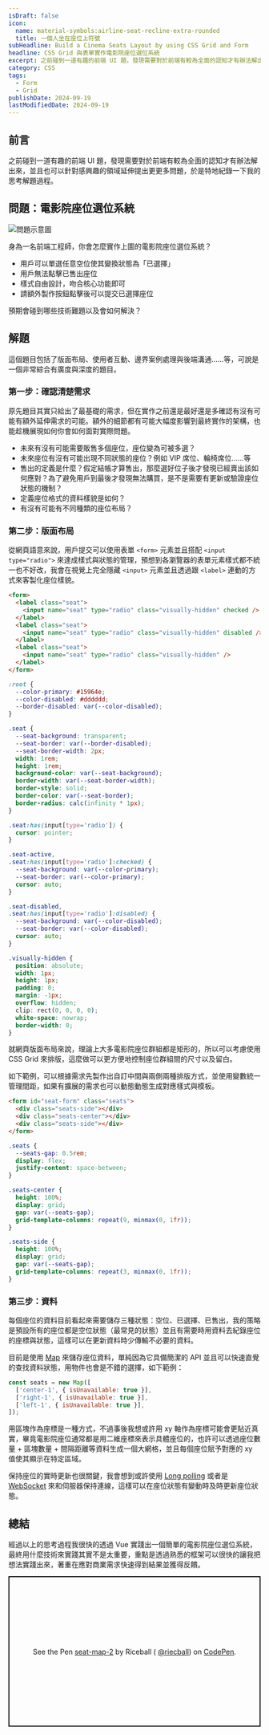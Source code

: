 ```yaml
---
isDraft: false
icon:
  name: material-symbols:airline-seat-recline-extra-rounded
  title: 一個人坐在座位上符號
subHeadline: Build a Cinema Seats Layout by using CSS Grid and Form
headline: CSS Grid 與表單實作電影院座位選位系統
excerpt: 之前碰到一道有趣的前端 UI 題，發現需要對於前端有較為全面的認知才有辦法解出來，並且也可以針對感興趣的領域延伸提出更更多問題，於是特地紀錄一下我的思考解題過程。身為一名前端工程師，你會怎麼實作上圖的電影院座位選位系統？
category: CSS
tags:
  - Form
  - Grid
publishDate: 2024-09-19
lastModifiedDate: 2024-09-19
---
```


## 前言

之前碰到一道有趣的前端 UI 題，發現需要對於前端有較為全面的認知才有辦法解出來，並且也可以針對感興趣的領域延伸提出更更多問題，於是特地紀錄一下我的思考解題過程。

## 問題：電影院座位選位系統

![問題示意圖](problem-demo.webp '問題示意圖')

身為一名前端工程師，你會怎麼實作上圖的電影院座位選位系統？

- 用戶可以單選任意空位使其變換狀態為「已選擇」
- 用戶無法點擊已售出座位
- 樣式自由設計，吻合核心功能即可
- 請額外製作按鈕點擊後可以提交已選擇座位

預期會碰到哪些技術難題以及會如何解決？

## 解題

這個題目包括了版面布局、使用者互動、邊界案例處理與後端溝通……等，可說是一個非常綜合有廣度與深度的題目。

### 第一步：確認清楚需求

原先題目其實只給出了最基礎的需求，但在實作之前還是最好還是多確認有沒有可能有額外延伸需求的可能。額外的細節都有可能大幅度影響到最終實作的架構，也能趁機展現如何你會如何面對實際問題。

- 未來有沒有可能需要販售多個座位，座位變為可被多選？
- 未來座位有沒有可能出現不同狀態的座位？例如 VIP 席位、輪椅席位……等
- 售出的定義是什麼？假定結帳才算售出，那麼選好位子後才發現已經賣出該如何應對？為了避免用戶到最後才發現無法購買，是不是需要有更新或驗證座位狀態的機制？
- 定義座位格式的資料樣貌是如何？
- 有沒有可能有不同種類的座位布局？

### 第二步：版面布局

從網頁語意來說，用戶提交可以使用表單 `<form>` 元素並且搭配 `<input type="radio">` 來達成樣式與狀態的管理，預想到各瀏覽器的表單元素樣式都不統一也不好改，我會在視覺上完全隱藏 `<input>` 元素並且透過跟 `<label>` 連動的方式來客製化座位樣貌。

```html
<form>
  <label class="seat">
    <input name="seat" type="radio" class="visually-hidden" checked />
  </label>
  <label class="seat">
    <input name="seat" type="radio" class="visually-hidden" disabled />
  </label>
  <label class="seat">
    <input name="seat" type="radio" class="visually-hidden" />
  </label>
</form>
```

```css
:root {
  --color-primary: #15964e;
  --color-disabled: #dddddd;
  --border-disabled: var(--color-disabled);
}

.seat {
  --seat-background: transparent;
  --seat-border: var(--border-disabled);
  --seat-border-width: 2px;
  width: 1rem;
  height: 1rem;
  background-color: var(--seat-background);
  border-width: var(--seat-border-width);
  border-style: solid;
  border-color: var(--seat-border);
  border-radius: calc(infinity * 1px);
}

.seat:has(input[type='radio']) {
  cursor: pointer;
}

.seat-active,
.seat:has(input[type='radio']:checked) {
  --seat-background: var(--color-primary);
  --seat-border: var(--color-primary);
  cursor: auto;
}

.seat-disabled,
.seat:has(input[type='radio']:disabled) {
  --seat-background: var(--color-disabled);
  --seat-border: var(--color-disabled);
  cursor: auto;
}

.visually-hidden {
  position: absolute;
  width: 1px;
  height: 1px;
  padding: 0;
  margin: -1px;
  overflow: hidden;
  clip: rect(0, 0, 0, 0);
  white-space: nowrap;
  border-width: 0;
}
```

就網頁版面布局來說，理論上大多電影院座位群組都是矩形的，所以可以考慮使用 CSS Grid 來排版，這麼做可以更方便地控制座位群組間的尺寸以及留白。

如下範例，可以根據需求先製作出自訂中間與兩側兩種排版方式，並使用變數統一管理間距，如果有擴展的需求也可以動態動態生成對應樣式與模板。

```html
<form id="seat-form" class="seats">
  <div class="seats-side"></div>
  <div class="seats-center"></div>
  <div class="seats-side"></div>
</form>
```

```css
.seats {
  --seats-gap: 0.5rem;
  display: flex;
  justify-content: space-between;
}

.seats-center {
  height: 100%;
  display: grid;
  gap: var(--seats-gap);
  grid-template-columns: repeat(9, minmax(0, 1fr));
}

.seats-side {
  height: 100%;
  display: grid;
  gap: var(--seats-gap);
  grid-template-columns: repeat(3, minmax(0, 1fr));
}
```

### 第三步：資料

每個座位的資料目前看起來需要儲存三種狀態：空位、已選擇、已售出，我的策略是預設所有的座位都是空位狀態（最常見的狀態）並且有需要時用資料去紀錄座位的座標與狀態，這樣可以在更新資料時少傳輸不必要的資料。

目前是使用 [Map](/post/javascript-maps/) 來儲存座位資料，單純因為它具備簡潔的 API 並且可以快速直覺的查找資料狀態，用物件也會是不錯的選擇，如下範例：

```js
const seats = new Map([
  ['center-1', { isUnavailable: true }],
  ['right-1', { isUnavailable: true }],
  ['left-1', { isUnavailable: true }],
]);
```

用區塊作為座標是一種方式，不過事後我想或許用 xy 軸作為座標可能會更貼近真實，畢竟電影院座位通常都是用二維座標來表示具體座位的，也許可以透過座位數量 + 區塊數量 + 間隔距離等資料生成一個大網格，並且每個座位賦予對應的 xy 值使其顯示在特定區域。

保持座位的實時更新也很關鍵，我會想到或許使用 [Long polling](https://javascript.info/long-polling) 或者是 [WebSocket](https://javascript.info/websocket) 來和伺服器保持連線，這樣可以在座位狀態有變動時及時更新座位狀態。

## 總結

經過以上的思考過程我很快的透過 Vue 實踐出一個簡單的電影院座位選位系統，最終用什麼技術來實踐其實不是太重要，重點是透過熟悉的框架可以很快的讓我把想法實踐出來，著重在應對商業需求快速得到結果並獲得反饋。

<p
  class="codepen"
  data-height="300"
  data-default-tab="result"
  data-slug-hash="NWZQwWr"
  data-pen-title="seat-map-2"
  data-preview="true"
  data-editable="true"
  data-user="riecball"
  style="height: 300px; box-sizing: border-box; display: flex; align-items: center; justify-content: center; border: 2px solid; margin: 1em 0; padding: 1em;"
>
  <span>
    See the Pen <a href="https://codepen.io/riecball/pen/NWZQwWr">seat-map-2</a> by Riceball (
    <a href="https://codepen.io/riecball">@riecball</a>) on <a href="https://codepen.io">CodePen</a>.
  </span>
</p>
<script async src="https://cpwebassets.codepen.io/assets/embed/ei.js"></script>
